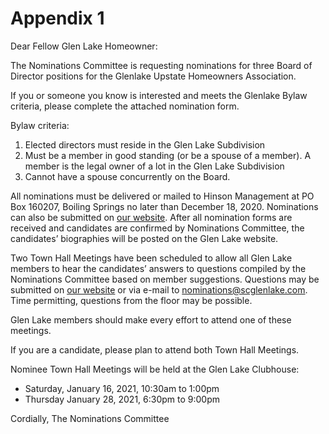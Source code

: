 # Appendix 1

Dear Fellow Glen Lake Homeowner:

The Nominations Committee is requesting nominations for three Board of Director positions for the Glenlake Upstate Homeowners Association.

If you or someone you know is interested and meets the Glenlake Bylaw criteria, please complete the attached nomination form.

Bylaw criteria:

1.  Elected directors must reside in the Glen Lake Subdivision
1.  Must be a member in good standing (or be a spouse of a member). A member is the legal owner of a lot in the Glen Lake Subdivision
1.  Cannot have a spouse concurrently on the Board.

All nominations must be delivered or mailed to Hinson Management at PO Box 160207, Boiling Springs no later than December 18, 2020. Nominations can also be submitted on [our website](https://www.scglenlake.com/p/Board-Election-Nominations-2021). After all nomination forms are received and candidates are confirmed by Nominations Committee, the candidates' biographies will be posted on the Glen Lake website.

Two Town Hall Meetings have been scheduled to allow all Glen Lake members to hear the candidates' answers to questions compiled by the Nominations Committee based on member suggestions. Questions may be submitted on [our website](https://www.scglenlake.com/p/Submit-questions-for-nominees) or via e-mail to [nominations\@scglenlake.com](mailto:nominations@scglenlake.com){.email}. Time permitting, questions from the floor may be possible.

Glen Lake members should make every effort to attend one of these meetings.

If you are a candidate, please plan to attend both Town Hall Meetings.

Nominee Town Hall Meetings will be held at the Glen Lake Clubhouse:

-   Saturday, January 16, 2021, 10:30am to 1:00pm
-   Thursday January 28, 2021, 6:30pm to 9:00pm

Cordially, The Nominations Committee